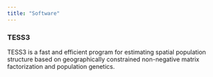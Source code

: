 ```yaml
---
title: "Software"
---
```


### TESS3 <a href="https://bioshock38.github.io/TESS3_encho_sen/"><i class="fa fa-github" aria-hidden="true"></i></a>
TESS3 is a fast and efficient program for estimating spatial population structure based on geographically constrained non-negative matrix factorization and population genetics.


